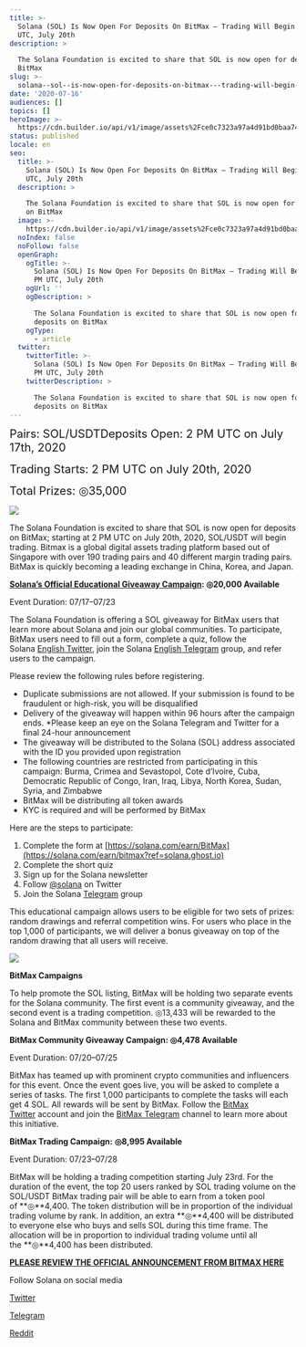 ```yaml
---
title: >-
  Solana (SOL) Is Now Open For Deposits On BitMax — Trading Will Begin At 2 PM
  UTC, July 20th
description: >

  The Solana Foundation is excited to share that SOL is now open for deposits on
  BitMax
slug: >-
  solana--sol--is-now-open-for-deposits-on-bitmax---trading-will-begin-at-2-pm-utc--july-20th
date: '2020-07-16'
audiences: []
topics: []
heroImage: >-
  https://cdn.builder.io/api/v1/image/assets%2Fce0c7323a97a4d91bd0baa7490ec9139%2Fc1a6c006e6c84fbdaff30776f1a57a19
status: published
locale: en
seo:
  title: >-
    Solana (SOL) Is Now Open For Deposits On BitMax — Trading Will Begin At 2 PM
    UTC, July 20th
  description: >

    The Solana Foundation is excited to share that SOL is now open for deposits
    on BitMax
  image: >-
    https://cdn.builder.io/api/v1/image/assets%2Fce0c7323a97a4d91bd0baa7490ec9139%2Fc1a6c006e6c84fbdaff30776f1a57a19
  noIndex: false
  noFollow: false
  openGraph:
    ogTitle: >-
      Solana (SOL) Is Now Open For Deposits On BitMax — Trading Will Begin At 2
      PM UTC, July 20th
    ogUrl: ''
    ogDescription: >

      The Solana Foundation is excited to share that SOL is now open for
      deposits on BitMax
    ogType:
      - article
  twitter:
    twitterTitle: >-
      Solana (SOL) Is Now Open For Deposits On BitMax — Trading Will Begin At 2
      PM UTC, July 20th
    twitterDescription: >

      The Solana Foundation is excited to share that SOL is now open for
      deposits on BitMax
---
```


<p><span style="font-size: 20px;">Pairs: SOL/USDTDeposits Open: 2 PM UTC on July 17th, 2020</span></p><p><span style="font-size: 20px;">Trading Starts: 2 PM UTC on July 20th, 2020</span></p><p><span style="font-size: 20px;">Total Prizes: ◎35,000</span></p>

![](/solana--sol--is-now-open-for-deposits-on-bitmax---trading-will-begin-at-2-pm-utc--july-20th/image-1.jpg)

The Solana Foundation is excited to share that SOL is now open for deposits on BitMax; starting at 2 PM UTC on July 20th, 2020, SOL/USDT will begin trading. Bitmax is a global digital assets trading platform based out of Singapore with over 190 trading pairs and 40 different margin trading pairs. BitMax is quickly becoming a leading exchange in China, Korea, and Japan.

[**Solana’s Official Educational Giveaway Campaign**](https://solana.com/earn/bitmax?ref=solana.ghost.io)**: ◎20,000 Available**

Event Duration: 07/17–07/23

The Solana Foundation is offering a SOL giveaway for BitMax users that learn more about Solana and join our global communities. To participate, BitMax users need to fill out a form, complete a quiz, follow the Solana [English Twitter](https://twitter.com/solana?ref=solana.ghost.io), join the Solana [English Telegram](https://t.me/solanaio?ref=solana.ghost.io) group, and refer users to the campaign.

Please review the following rules before registering.

-   Duplicate submissions are not allowed. If your submission is found to be fraudulent or high-risk, you will be disqualified
-   Delivery of the giveaway will happen within 96 hours after the campaign ends. \*Please keep an eye on the Solana Telegram and Twitter for a final 24-hour announcement
-   The giveaway will be distributed to the Solana (SOL) address associated with the ID you provided upon registration
-   The following countries are restricted from participating in this campaign: Burma, Crimea and Sevastopol, Cote d’Ivoire, Cuba, Democratic Republic of Congo, Iran, Iraq, Libya, North Korea, Sudan, Syria, and Zimbabwe
-   BitMax will be distributing all token awards
-   KYC is required and will be performed by BitMax

Here are the steps to participate:

1.  Complete the form at [https://solana.com/earn/BitMax](https://solana.com/earn/bitmax?ref=solana.ghost.io)
2.  Complete the short quiz
3.  Sign up for the Solana newsletter
4.  Follow [@solana](https://twitter.com/solana?ref=solana.ghost.io) on Twitter
5.  Join the Solana [Telegram](https://t.me/solanaio?ref=solana.ghost.io) group

This educational campaign allows users to be eligible for two sets of prizes: random drawings and referral competition wins. For users who place in the top 1,000 of participants, we will deliver a bonus giveaway on top of the random drawing that all users will receive.

![](/solana--sol--is-now-open-for-deposits-on-bitmax---trading-will-begin-at-2-pm-utc--july-20th/image-2.jpg)

**BitMax Campaigns**

To help promote the SOL listing, BitMax will be holding two separate events for the Solana community. The first event is a community giveaway, and the second event is a trading competition. ◎13,433 will be rewarded to the Solana and BitMax community between these two events.

**BitMax Community Giveaway Campaign: ◎4,478 Available**

Event Duration: 07/20–07/25

BitMax has teamed up with prominent crypto communities and influencers for this event. Once the event goes live, you will be asked to complete a series of tasks. The first 1,000 participants to complete the tasks will each get 4 SOL. All rewards will be sent by BitMax. Follow the [BitMax Twitter](https://twitter.com/BitMax_Official?ref=solana.ghost.io) account and join the [BitMax Telegram](https://t.me/BitMaxioEnglishOfficial?ref=solana.ghost.io) channel to learn more about this initiative.

**BitMax Trading Campaign:** **◎8,995 Available**

Event Duration: 07/23–07/28

BitMax will be holding a trading competition starting July 23rd. For the duration of the event, the top 20 users ranked by SOL trading volume on the SOL/USDT BitMax trading pair will be able to earn from a token pool of **◎**4,400. The token distribution will be in proportion of the individual trading volume by rank. In addition, an extra **◎**4,400 will be distributed to everyone else who buys and sells SOL during this time frame. The allocation will be in proportion to individual trading volume until all the **◎**4,400 has been distributed.

[**PLEASE REVIEW THE OFFICIAL ANNOUNCEMENT FROM BITMAX HERE**](https://bitmaxhelp.zendesk.com/hc/en-us/articles/360051955213-BitMax-io-Listing-of-Solana-SOL-Special-Promotions-for-You-to-Share-32-000-USDT-in-SOL-Tokens-?ref=solana.ghost.io)

Follow Solana on social media

[Twitter](https://twitter.com/solana?ref=solana.ghost.io)

[Telegram](https://t.me/solanaio?ref=solana.ghost.io)

[Reddit](https://www.reddit.com/r/solana/?ref=solana.ghost.io)
